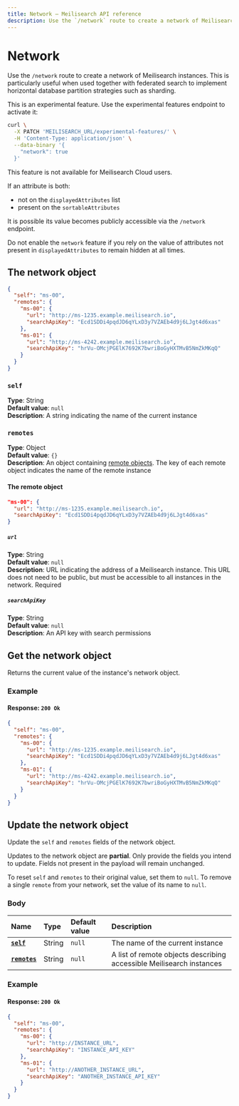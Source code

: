 ```yaml
---
title: Network — Meilisearch API reference
description: Use the `/network` route to create a network of Meilisearch instances.
---
```


# Network <NoticeTag type="experimental" label="experimental" />

Use the `/network` route to create a network of Meilisearch instances. This is particularly useful when used together with federated search to implement horizontal database partition strategies such as sharding.

<Capsule intent="note" title="Activating `/metrics`">
This is an experimental feature. Use the experimental features endpoint to activate it:

```sh
curl \
  -X PATCH 'MEILISEARCH_URL/experimental-features/' \
  -H 'Content-Type: application/json' \
  --data-binary '{
    "network": true
  }'
```

This feature is not available for Meilisearch Cloud users.
</Capsule>

<Capsule intent="danger" title="`displayedAttributes`, `sortableAttributes`, and `/network` requests">
If an attribute is both:

- not on the `displayedAttributes` list
- present on the `sortableAttributes`

It is possible its value becomes publicly accessible via the `/network` endpoint.

Do not enable the `network` feature if you rely on the value of attributes not present in `displayedAttributes` to remain hidden at all times.
</Capsule>

## The network object

```json
{
  "self": "ms-00",
  "remotes": {
    "ms-00": {
      "url": "http://ms-1235.example.meilisearch.io",
      "searchApiKey": "Ecd1SDDi4pqdJD6qYLxD3y7VZAEb4d9j6LJgt4d6xas"
    },
    "ms-01": {
      "url": "http://ms-4242.example.meilisearch.io",
      "searchApiKey": "hrVu-OMcjPGElK7692K7bwriBoGyHXTMvB5NmZkMKqQ"
    }
  }
}
```

### `self`

**Type**: String<br />
**Default value**: `null`<br />
**Description**: A string indicating the name of the current instance

### `remotes`

**Type**: Object<br />
**Default value**: `{}`<br />
**Description**: An object containing [remote objects](#the-remote-object). The key of each remote object indicates the name of the remote instance

#### The remote object

```json
"ms-00": {
  "url": "http://ms-1235.example.meilisearch.io",
  "searchApiKey": "Ecd1SDDi4pqdJD6qYLxD3y7VZAEb4d9j6LJgt4d6xas"
}
```

##### `url`

**Type**: String<br />
**Default value**: `null`<br />
**Description**: URL indicating the address of a Meilisearch instance. This URL does not need to be public, but must be accessible to all instances in the network. Required

##### `searchApiKey`

**Type**: String<br />
**Default value**: `null`<br />
**Description**: An API key with search permissions

## Get the network object

<RouteHighlighter method="GET" route="/network"/>

Returns the current value of the instance's network object.

### Example

<CodeSamples id="get_network_1" />

#### Response: `200 Ok`

```json
{
  "self": "ms-00",
  "remotes": {
    "ms-00": {
      "url": "http://ms-1235.example.meilisearch.io",
      "searchApiKey": "Ecd1SDDi4pqdJD6qYLxD3y7VZAEb4d9j6LJgt4d6xas"
    },
    "ms-01": {
      "url": "http://ms-4242.example.meilisearch.io",
      "searchApiKey": "hrVu-OMcjPGElK7692K7bwriBoGyHXTMvB5NmZkMKqQ"
    }
  }
}
```

## Update the network object

<RouteHighlighter method="PATCH" route="/network"/>

Update the `self` and `remotes` fields of the network object.

Updates to the network object are **partial**. Only provide the fields you intend to update. Fields not present in the payload will remain unchanged.

To reset `self` and `remotes` to their original value, set them to `null`. To remove a single `remote` from your network, set the value of its name to `null`.

### Body

| Name                              | Type   | Default value | Description                         |
| :-------------------------------- | :----- | :------------ | :---------------------------------- |
| **[`self`](#self)**               | String | `null`        | The name of the current instance   |
| **[`remotes`](#remotes)** | String | `null`        | A list of remote objects describing accessible Meilisearch instances |

### Example

<CodeSamples id="update_network_1" />

#### Response: `200 Ok`

```json
{
  "self": "ms-00",
  "remotes": {
    "ms-00": {
      "url": "http://INSTANCE_URL",
      "searchApiKey": "INSTANCE_API_KEY"
    },
    "ms-01": {
      "url": "http://ANOTHER_INSTANCE_URL",
      "searchApiKey": "ANOTHER_INSTANCE_API_KEY"
    }
  }
}
```
